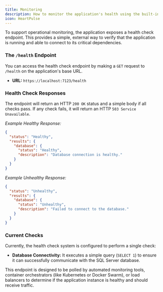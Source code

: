 ```yaml
---
title: Monitoring
description: How to monitor the application's health using the built-in health check endpoint.
icon: HeartPulse
---
```



To support operational monitoring, the application exposes a health check endpoint. This provides a simple, external way to verify that the application is running and able to connect to its critical dependencies.

### The `/health` Endpoint

You can access the health check endpoint by making a `GET` request to `/health` on the application's base URL.

- **URL:** `https://localhost:7123/health`

### Health Check Responses

The endpoint will return an HTTP `200 OK` status and a simple body if all checks pass. If any check fails, it will return an HTTP `503 Service Unavailable`.

_Example Healthy Response:_

```json
{
  "status": "Healthy",
  "results": {
    "database": {
      "status": "Healthy",
      "description": "Database connection is healthy."
    }
  }
}
```

_Example Unhealthy Response:_

```json
{
  "status": "Unhealthy",
  "results": {
    "database": {
      "status": "Unhealthy",
      "description": "Failed to connect to the database."
    }
  }
}
```

### Current Checks

Currently, the health check system is configured to perform a single check:

- **Database Connectivity:** It executes a simple query (`SELECT 1`) to ensure it can successfully communicate with the SQL Server database.

<Callout>
  This endpoint is designed to be polled by automated monitoring tools,
  container orchestrators (like Kubernetes or Docker Swarm), or load balancers
  to determine if the application instance is healthy and should receive
  traffic.
</Callout>
